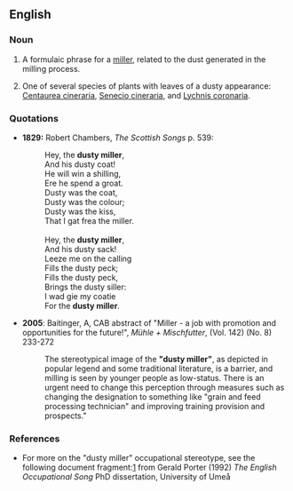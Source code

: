 ==English==

===Noun===
{{en-noun|sg=[[dusty]] [[miller]]}}

# {{idiomatic}} A formulaic phrase for a [[miller]], related to the dust generated in the milling process.
# One of several species of plants with leaves of a dusty appearance: [[w:Centaurea cineraria|Centaurea cineraria]], [[w:Senecio cineraria|Senecio cineraria]], and [[w:Lychnis coronaria|Lychnis coronaria]].

===Quotations===
* '''1829:''' Robert Chambers, ''The Scottish Songs'' p. 539:
*: Hey, the '''dusty miller''',<br>And his dusty coat!<br>He will win a shilling,<br>Ere he spend a groat.<br>Dusty was the coat,<br>Dusty was the colour;<br>Dusty was the kiss,<br>That I gat frea the miller.<br><br>Hey, the '''dusty miller''',<br>And his dusty sack!<br>Leeze me on the calling<br>Fills the dusty peck;<br>Fills the dusty peck,<br>Brings the dusty siller:<br>I wad gie my coatie<br>For the '''dusty miller'''.

* '''2005''': Baitinger, A, CAB abstract of "Miller - a job with promotion and opportunities for the future!", ''Mühle + Mischfutter'', (Vol. 142) (No. 8) 233-272
*: The stereotypical image of the '''"dusty miller"''', as depicted in popular legend and some traditional literature, is a barrier, and milling is seen by younger people as low-status. There is an urgent need to change this perception through measures such as changing the designation to something like "grain and feed processing technician" and improving training provision and prospects."

===References===
* For more on the "dusty miller" occupational stereotype, see the following document fragment:[http://www.uwasa.fi/hut/english/occupation_as_metaphor.rtf] from Gerald Porter (1992) ''The English Occupational Song'' PhD dissertation, University of Umeå